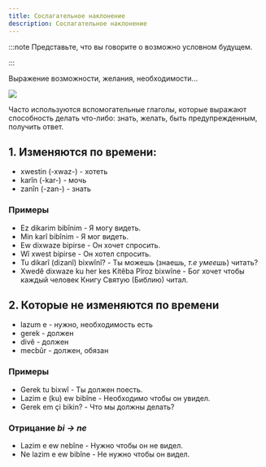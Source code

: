 ```yaml
---
title: Сослагательное наклонение
description: Сослагательное наклонение
---
```


:::note
Представьте, что вы говорите о возможно условном будущем.

:::

Выражение возможности, желания, необходимости...

![](/img/chapter-2/subjunctive-mood.png)

Часто используются вспомогательные глаголы, которые выражают способность делать что-либо: знать, желать, быть предупрежденным, получить ответ.

## 1. Изменяются по времени:

- xwestin (-xwaz-) - хотеть
- karîn (-kar-) - мочь
- zanîn (-zan-) - знать

### Примеры

- Ez dikarim bibînim - Я могу видеть.
- Min karî bibînim - Я мог видеть.
- Ew dixwaze bipirse - Он хочет спросить.
- Wî xwest bipirse - Он хотел спросить.
- Tu dikarî (dizanî) bixwînî? - Ты можешь (знаешь, _т.е умеешь_) читать?
- Xwedê dixwaze ku her kes Kitêba Pîroz bixwîne - Бог хочет чтобы каждый человек Книгу Святую (Библию) читал.

## 2. Которые не изменяются по времени

- lazum e - нужно, необходимость есть
- gerek - должен
- divê - должен
- mecbûr - должен, обязан

### Примеры

- Gerek tu bixwî - Ты должен поесть.
- Lazim e (ku) ew bibîne - Необходимо чтобы он увидел.
- Gerek em çi bikin? - Что мы должны делать?

### Отрицание _bi -> ne_

- Lazim e ew nebîne - Нужно чтобы он не видел.
- Ne lazim e ew bibîne - Не нужно чтобы он видел.
